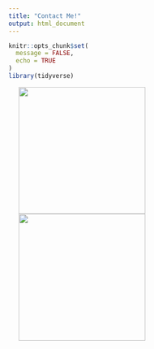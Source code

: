 ```yaml
---
title: "Contact Me!"
output: html_document
---
```


```r
knitr::opts_chunk$set(
  message = FALSE,
  echo = TRUE
)
library(tidyverse)
```

<a href="https://github.com/krhablutzel"><img src="images/GitHub.jpg" align="center" height="250px" width="250px" hspace="20" /></a><a href="https://www.linkedin.com/in/kathleen-hablutzel/"><img src="images/LinkedIn.jpg" align="center" height="250px" width="250px" hspace="20" /></a>
